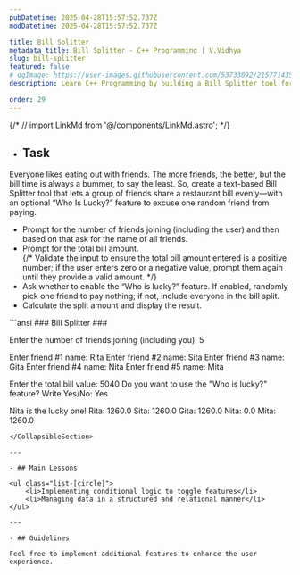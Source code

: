 ```yaml
---
pubDatetime: 2025-04-28T15:57:52.737Z
modDatetime: 2025-04-28T15:57:52.737Z

title: Bill Splitter
metadata_title: Bill Splitter - C++ Programming | V.Vidhya
slug: bill-splitter
featured: false
# ogImage: https://user-images.githubusercontent.com/53733092/215771435-25408246-2309-4f8b-a781-1f3d93bdf0ec.png
description: Learn C++ Programming by building a Bill Splitter tool for your friends.

order: 29
---
```


{/* // import LinkMd from '@/components/LinkMd.astro'; */}

- ## Task

Everyone likes eating out with friends. The more friends, the better, but the bill time is always a bummer, to say the least.
So, create a text-based Bill Splitter tool that lets a group of friends share a restaurant bill evenly—with an optional “Who Is Lucky?” 
feature to excuse one random friend from paying.

<CollapsibleSection title="Instructions">
<ul>
    <li>Prompt for the number of friends joining (including the user) and then based on that ask for the name of all friends.</li>
    <li>Prompt for the total bill amount.</li> 
    {/* Validate the input to ensure the total bill amount entered is a positive number; if the user enters zero or a negative value, prompt them again until they provide a valid amount. */}
    <li>Ask whether to enable the “Who is lucky?” feature. If enabled, randomly pick one friend to pay nothing; if not, 
    include everyone in the bill split.</li>
    <li>Calculate the split amount and display the result.</li>
</ul>
</CollapsibleSection>

<div class="w-full my-2"></div>

<CollapsibleSection title="Expected Output">
```ansi
### Bill Splitter ###

Enter the number of friends joining (including you): 5

Enter friend #1 name: Rita
Enter friend #2 name: Sita
Enter friend #3 name: Gita
Enter friend #4 name: Nita
Enter friend #5 name: Mita

Enter the total bill value: 5040
Do you want to use the "Who is lucky?" feature? Write Yes/No: Yes

Nita is the lucky one!
Rita: 1260.0
Sita: 1260.0
Gita: 1260.0
Nita: 0.0
Mita: 1260.0
```
</CollapsibleSection>

---

- ## Main Lessons

<ul class="list-[circle]">
    <li>Implementing conditional logic to toggle features</li>
    <li>Managing data in a structured and relational manner</li>
</ul>

---

- ## Guidelines

Feel free to implement additional features to enhance the user experience.
